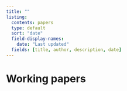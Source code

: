 ```yaml
---
title: ""
listing:
  contents: papers
  type: default
  sort: "date"
  field-display-names:
    date: "Last updated"
  fields: [title, author, description, date]
---
```


# Working papers
